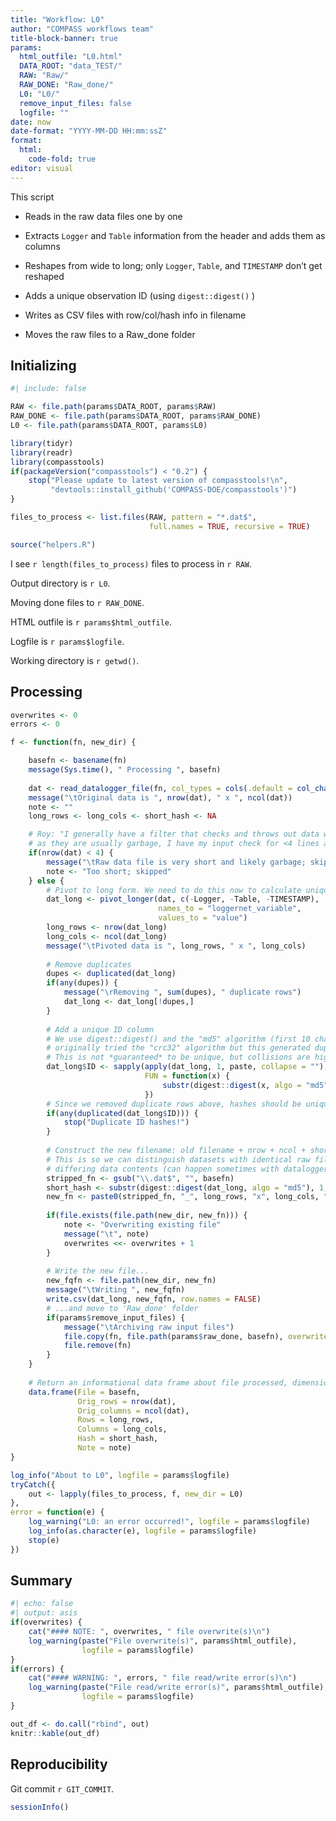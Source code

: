 ```yaml
---
title: "Workflow: L0"
author: "COMPASS workflows team"
title-block-banner: true
params:
  html_outfile: "L0.html"
  DATA_ROOT: "data_TEST/"
  RAW: "Raw/"
  RAW_DONE: "Raw_done/"
  L0: "L0/"
  remove_input_files: false
  logfile: ""
date: now
date-format: "YYYY-MM-DD HH:mm:ssZ"
format: 
  html:
    code-fold: true
editor: visual
---
```


This script

-   Reads in the raw data files one by one

-   Extracts `Logger` and `Table` information from the header and adds them as columns

-   Reshapes from wide to long; only `Logger`, `Table`, and `TIMESTAMP` don't get reshaped

-   Adds a unique observation ID (using `digest::digest()` )

-   Writes as CSV files with row/col/hash info in filename

-   Moves the raw files to a Raw_done folder

## Initializing

```r
#| include: false

RAW <- file.path(params$DATA_ROOT, params$RAW)
RAW_DONE <- file.path(params$DATA_ROOT, params$RAW_DONE)
L0 <- file.path(params$DATA_ROOT, params$L0)

library(tidyr)
library(readr)
library(compasstools)
if(packageVersion("compasstools") < "0.2") {
    stop("Please update to latest version of compasstools!\n",
         "devtools::install_github('COMPASS-DOE/compasstools')")
}

files_to_process <- list.files(RAW, pattern = "*.dat$", 
                               full.names = TRUE, recursive = TRUE)

source("helpers.R")
```

I see `r length(files_to_process)` files to process in `r RAW`.

Output directory is `r L0`.

Moving done files to `r RAW_DONE`.

HTML outfile is `r params$html_outfile`.

Logfile is `r params$logfile`.

Working directory is `r getwd()`.

## Processing

```r
overwrites <- 0
errors <- 0

f <- function(fn, new_dir) {

    basefn <- basename(fn)
    message(Sys.time(), " Processing ", basefn)
    
    dat <- read_datalogger_file(fn, col_types = cols(.default = col_character()))
    message("\tOriginal data is ", nrow(dat), " x ", ncol(dat))
    note <- ""
    long_rows <- long_cols <- short_hash <- NA

    # Roy: "I generally have a filter that checks and throws out data with very few lines 
    # as they are usually garbage, I have my input check for <4 lines after header" 
    if(nrow(dat) < 4) {
        message("\tRaw data file is very short and likely garbage; skipping")
        note <- "Too short; skipped"
    } else {
        # Pivot to long form. We need to do this now to calculate unique observation IDs
        dat_long <- pivot_longer(dat, c(-Logger, -Table, -TIMESTAMP),
                                 names_to = "loggernet_variable",
                                 values_to = "value")
        long_rows <- nrow(dat_long)
        long_cols <- ncol(dat_long)
        message("\tPivoted data is ", long_rows, " x ", long_cols)
        
        # Remove duplicates
        dupes <- duplicated(dat_long)
        if(any(dupes)) {
            message("\rRemoving ", sum(dupes), " duplicate rows")
            dat_long <- dat_long[!dupes,]
        }
        
        # Add a unique ID column
        # We use digest::digest() and the "md5" algorithm (first 10 characters);
        # originally tried the "crc32" algorithm but this generated duplicate IDs
        # This is not *guaranteed* to be unique, but collisions are highly unlikely
        dat_long$ID <- sapply(apply(dat_long, 1, paste, collapse = ""),
                              FUN = function(x) {
                                  substr(digest::digest(x, algo = "md5"), 1, 16)
                              })
        # Since we removed duplicate rows above, hashes should be unique
        if(any(duplicated(dat_long$ID))) {
            stop("Duplicate ID hashes!")
        }
        
        # Construct the new filename: old filename + nrow + ncol + short hash
        # This is so we can distinguish datasets with identical raw filename but
        # differing data contents (can happen sometimes with dataloggers)
        stripped_fn <- gsub("\\.dat$", "", basefn)
        short_hash <- substr(digest::digest(dat_long, algo = "md5"), 1, 4)
        new_fn <- paste0(stripped_fn, "_", long_rows, "x", long_cols, "_", short_hash, ".csv")
        
        if(file.exists(file.path(new_dir, new_fn))) {
            note <- "Overwriting existing file"
            message("\t", note)
            overwrites <<- overwrites + 1
        }
        
        # Write the new file...
        new_fqfn <- file.path(new_dir, new_fn)
        message("\tWriting ", new_fqfn)
        write.csv(dat_long, new_fqfn, row.names = FALSE)
        # ...and move to 'Raw_done' folder
        if(params$remove_input_files) {
            message("\tArchiving raw input files")
            file.copy(fn, file.path(params$raw_done, basefn), overwrite = FALSE)
            file.remove(fn)
        }
    }
    
    # Return an informational data frame about file processed, dimensions, etc.
    data.frame(File = basefn,
               Orig_rows = nrow(dat),
               Orig_columns = ncol(dat),
               Rows = long_rows,
               Columns = long_cols,
               Hash = short_hash,
               Note = note)
}

log_info("About to L0", logfile = params$logfile)
tryCatch({
    out <- lapply(files_to_process, f, new_dir = L0)
},
error = function(e) {
    log_warning("L0: an error occurred!", logfile = params$logfile)
    log_info(as.character(e), logfile = params$logfile)
    stop(e)
})
```

## Summary

```r
#| echo: false
#| output: asis
if(overwrites) {
    cat("#### NOTE: ", overwrites, " file overwrite(s)\n")
    log_warning(paste("File overwrite(s)", params$html_outfile), 
                logfile = params$logfile)
}
if(errors) {
    cat("#### WARNING: ", errors, " file read/write error(s)\n")
    log_warning(paste("File read/write error(s)", params$html_outfile), 
                logfile = params$logfile)
}
```

```r
out_df <- do.call("rbind", out)
knitr::kable(out_df)
```

## Reproducibility

Git commit `r GIT_COMMIT`.

```r
sessionInfo()
```

